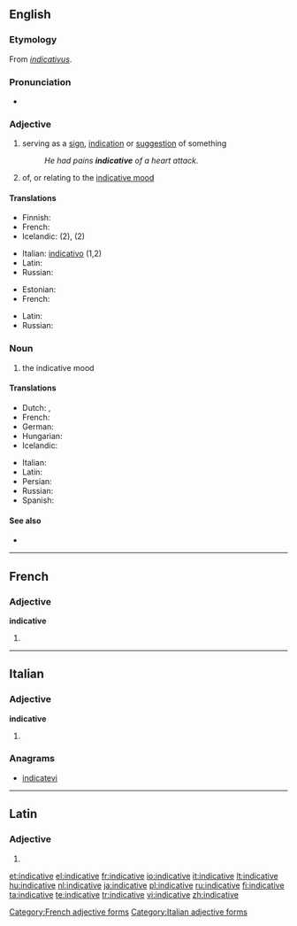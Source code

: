 ==English==

===Etymology===
From {{etyl|la}} ''[[indicativus]]''.

===Pronunciation===
* {{a|US}} {{IPA|/ɪnˈdɪk.ə.tɪv/}}

===Adjective===
{{en-adj}}

# serving as a [[sign]], [[indication]] or [[suggestion]] of something
#: ''He had pains '''indicative''' of a heart attack.''
# {{grammar}} of, or relating to the [[indicative mood]]

====Translations====
{{trans-top|serving as a sign}}
* Finnish: {{t+|fi|indikatiivinen}}
* French: {{t+|fr|indicatif}}
* Icelandic: {{t-|is|framsögu-}} (2), {{t-|is|framsöguháttar-}} (2)
{{trans-mid}}
* Italian: [[indicativo]] (1,2)
* Latin: {{t-|la|indicabilis|alt=indicābilis}}
* Russian: {{t-|ru|свидетельствующее (о)|n|sc=Cyrl}}
{{trans-bottom}}

{{trans-top|of, or relating to the indicative mood}}
* Estonian: {{t+|et|kindel}}
* French: {{t+|fr|indicatif}}
{{trans-mid}}
* Latin: {{t-|la|indicativus|alt=indicātīvus}}
* Russian: {{t-|ru|изъявительное|n|sc=Cyrl}}
{{trans-bottom}}

===Noun===
{{en-noun|-}}

# {{grammar}} the indicative mood

====Translations====
{{trans-top|the indicative mood}}
* Dutch: {{t+|nl|aantonende wijs|m}}, {{t+|nl|indicatief|m}}
* French: {{t+|fr|indicatif|m}}
* German: {{t+|de|Indikativ|m}}
* Hungarian: {{t-|hu|kijelentő mód}}
* Icelandic: {{t+|is|framsöguháttur|m}}
{{trans-mid}}
* Italian: {{t+|it|indicativo|m}}
* Latin: {{t-|la|indicativus}}
* Persian: {{t+|fa|گزارشی|tr=gozâreši|sc=fa-Arab}}
* Russian: {{t+|ru|изъявительное наклонение|n|sc=Cyrl}}
* Spanish: {{t+|es|indicativo}}
{{trans-bottom}}

====See also====
* {{projectlinks
|wikipedia}}

----

==French==

===Adjective===
'''indicative'''

# {{feminine of|indicatif}}

[[Category:French adjective forms]]

----

==Italian==

===Adjective===
'''indicative''' {{p}}

# {{feminine of|indicativo#Adjective|indicativo}}

===Anagrams===
* [[indicatevi#Italian|indicatevi]]

[[Category:Italian adjective forms]]

----

==Latin==

===Adjective===
{{la-adj-form|indicātīve}}

# {{inflection of|indicativus|indicātīvus|voc|m|s|lang=la}}

[[et:indicative]]
[[el:indicative]]
[[fr:indicative]]
[[io:indicative]]
[[it:indicative]]
[[lt:indicative]]
[[hu:indicative]]
[[nl:indicative]]
[[ja:indicative]]
[[pl:indicative]]
[[ru:indicative]]
[[fi:indicative]]
[[ta:indicative]]
[[te:indicative]]
[[tr:indicative]]
[[vi:indicative]]
[[zh:indicative]]